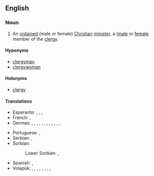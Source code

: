 ==English==

===Noun===
{{en-noun|s|clergypeople}}

# An [[ordained]] (male or female) [[Christian]] [[minister]], a ([[male]] or [[female]] member of the [[clergy]].

====Hyponyms====
* [[clergyman]]
* [[clergywoman]]

====Holonyms====
* [[clergy]]

====Translations====
{{trans-top|ordained (male or female) Christian minister, male or female member of the clergy}}
* Esperanto: {{qualifier|♂♀}} {{t|eo|pastro}}, {{qualifier|♂}} {{t|eo|virpastro}}, {{qualifier|neologism, ♂}} {{t|eo|pastriĉo}}, {{qualifier|♀}} {{t|eo|pastrino}}
* French: {{t+|fr|prêtre|m}}, {{t+|fr|prêtresse|f}}
* German: {{t+|de|Pfarrer|m}}, {{t|de|Pfarrerin|f}}, {{t+|de|Pastor|m}}, {{t|de|Pastorin|f}}, {{t+|de|Kleriker|m}}, {{t|de|Klerikerin|f}}, {{t+|de|Geistlicher|m}}, {{t|de|Geistliche|f}}, {{t|de|Seelsorger|m}}, {{t|de|Seelsorgerin|f}}, {{t|de|Seelenhirt|m}}, {{t|de|Seelenhirte|m}}, {{t|de|Seelenhirtin|f}}
{{trans-mid}}
* Portuguese: {{t+|pt|clérigo|m}}, {{t|pt|clériga|f}}
* Serbian: {{t|sh|duhovnik|m}}, {{t|sh|duhovnica|f}}
* Sorbian:
*: Lower Sorbian: {{t|dsb|faraŕ|m}}, {{t|dsb|fararka|f}}
* Spanish: {{t+|es|clérigo|m}}, {{t|es|clériga|f}}
* Volapük: {{qualifier|♂♀}} {{t+|vo|kultan}} {{qualifier|general}}, {{qualifier|♂}} {{t|vo|hikultan}}, {{qualifier|♀}} {{t|vo|jikultan}}, {{qualifier|♂♀}} {{t+|vo|pädan}} {{qualifier|Catholic}}, {{qualifier|♂}} {{t|vo|hipädan}}, {{qualifier|♀}} {{t|vo|jipädan}}, {{qualifier|♂♀}} {{t+|vo|pastan}} {{qualifier|Evangelical, Protestant}}, {{qualifier|♂}} {{t|vo|hipastan}}, {{qualifier|♀}} {{t|vo|jipastan}}  
{{trans-bottom}}